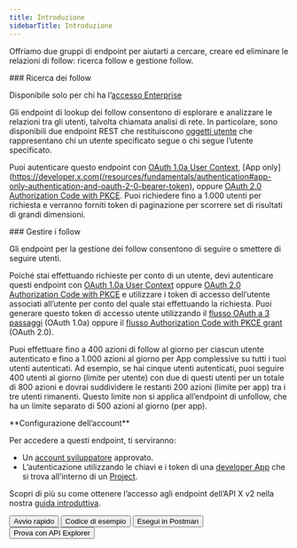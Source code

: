 ```yaml
---
title: Introduzione
sidebarTitle: Introduzione
---
```



Offriamo due gruppi di endpoint per aiutarti a cercare, creare ed eliminare le relazioni di follow: ricerca follow e gestione follow.

<div id="follows-lookup">
  ### Ricerca dei follow
</div>

Disponibile solo per chi ha l’[accesso Enterprise](/it/x-api/getting-started/about-x-api)

Gli endpoint di lookup dei follow consentono di esplorare e analizzare le relazioni tra gli utenti, talvolta chiamata analisi di rete. In particolare, sono disponibili due endpoint REST che restituiscono [oggetti utente](/it/x-api/fundamentals/data-dictionary#user) che rappresentano chi un utente specificato segue o chi segue l’utente specificato.

Puoi autenticare questo endpoint con [OAuth 1.0a User Context](/it/resources/fundamentals/authentication), \[App only]\(https://developer.x.com(/resources/fundamentals/authentication#app-only-authentication-and-oauth-2-0-bearer-token), oppure [OAuth 2.0 Authorization Code with PKCE](it/resources/fundamentals/authentication#oauth-2-0-authorization-code-flow-with-pkce-2). Puoi richiedere fino a 1.000 utenti per richiesta e verranno forniti token di paginazione per scorrere set di risultati di grandi dimensioni.
 

<div id="manage-follows">
  ### Gestire i follow
</div>

Gli endpoint per la gestione dei follow consentono di seguire o smettere di seguire utenti.

Poiché stai effettuando richieste per conto di un utente, devi autenticare questi endpoint con [OAuth 1.0a User Context](/it/resources/fundamentals/authentication) oppure [OAuth 2.0 Authorization Code with PKCE](it/resources/fundamentals/authentication#oauth-2-0-authorization-code-flow-with-pkce-2) e utilizzare i token di accesso dell’utente associati all’utente per conto del quale stai effettuando la richiesta. Puoi generare questo token di accesso utente utilizzando il [flusso OAuth a 3 passaggi](/it/resources/fundamentals/authentication#obtaining-access-tokens-using-3-legged-oauth-flow) (OAuth 1.0a) oppure il [flusso Authorization Code with PKCE grant](/it/resources/fundamentals/authentication#how-to-connect-to-endpoints-using-oauth-2-0-authorization-code-flow-with-pkce) (OAuth 2.0).

Puoi effettuare fino a 400 azioni di follow al giorno per ciascun utente autenticato e fino a 1.000 azioni al giorno per App complessive su tutti i tuoi utenti autenticati. Ad esempio, se hai cinque utenti autenticati, puoi seguire 400 utenti al giorno (limite per utente) con due di questi utenti per un totale di 800 azioni e dovrai suddividere le restanti 200 azioni (limite per app) tra i tre utenti rimanenti. Questo limite non si applica all’endpoint di unfollow, che ha un limite separato di 500 azioni al giorno (per app).

<Note>
  **Configurazione dell’account**

  Per accedere a questi endpoint, ti serviranno:

  - Un [account sviluppatore](https://developer.x.com/en/portal/petition/essential/basic-info) approvato.
  - L’autenticazione utilizzando le chiavi e i token di una [developer App](/it/resources/fundamentals/developer-apps) che si trova all’interno di un [Project](/it/resources/fundamentals/projects).
</Note>

Scopri di più su come ottenere l’accesso agli endpoint dell’API X v2 nella nostra [guida introduttiva](/it/x-api/getting-started/getting-access).

<div class="flex space-x-2">
  <Button href="/it/x-api/users/follows/quickstart">
    Avvio rapido
  </Button>

  <Button href="https://github.com/xdevplatform/Twitter-API-v2-sample-code">
    Codice di esempio
  </Button>

  <Button href="https://app.getpostman.com/run-collection/9956214-784efcda-ed4c-4491-a4c0-a26470a67400">
    Esegui in Postman
  </Button>

  <Button href="https://developer.x.com/apitools/api?endpoint=%2F2%2Fusers%2F%7Bid%7D%2Ffollowers&method=get">
    Prova con API Explorer
  </Button>
</div>